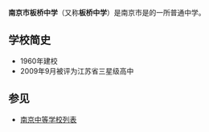 {{Infobox Highschool
|中学名称 = 南京市板桥中学
|校徽 =
|所在地 = {{CHN}}[[江苏省|江苏省]][[南京市|南京市]]
|建立时间=1960年
|校园=[[南京市|南京市]][[雨花台区|雨花台区]]板桥街道宁谷路106号
|学校类型=公立
|学生数量=1589
|网站=http://www.yhjy.cn:89/cnet/dynamic/presentation/net_4/index.jsp?unitid=6{{dead link|date=2017年11月 |bot=InternetArchiveBot |fix-attempted=yes }}
}}
'''南京市板桥中学'''（又称'''板桥中学'''）是南京市是的一所普通中学。
==学校简史==
*1960年建校
*2009年9月被评为江苏省三星级高中
== 参见 ==
*[[南京中等学校列表|南京中等学校列表]]
{{南京中等教育}}